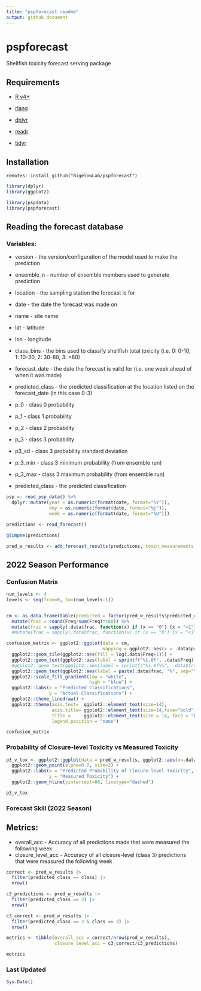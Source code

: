 ```yaml
---
title: "pspforecast readme"
output: github_document
---
```



# pspforecast

Shellfish toxicity forecast serving package


## Requirements

  + [R v4+](https://www.r-project.org/)
  
  + [rlang](https://CRAN.R-project.org/package=rlang)
  
  + [dplyr](https://CRAN.R-project.org/package=dplyr)
  
  + [readr](https://CRAN.R-project.org/package=readr)
  
  + [tidyr](https://CRAN.R-project.org/package=tidyr)

## Installation

```
remotes::install_github("BigelowLab/pspforecast")
```

```r
library(dplyr)
library(ggplot2)

library(pspdata)
library(pspforecast)
```

## Reading the forecast database 

### Variables:
 + version - the version/configuration of the model used to make the prediction
 + ensemble_n - number of ensemble members used to generate prediction
 
 + location - the sampling station the forecast is for
 
 + date - the date the forecast was made on
 
 + name - site name
 
 + lat - latitude
 
 + lon - longitude
 
 + class_bins - the bins used to classify shellfish total toxicity (i.e. 0: 0-10, 1: 10-30, 2: 30-80, 3: >80)
 
 + forecast_date - the date the forecast is valid for (i.e. one week ahead of when it was made)
 
 + predicted_class - the predicted classification at the location listed on the forecast_date (in this case 0-3)
 + p_0 - class 0 probability
 + p_1 - class 1 probability
 + p_2 - class 2 probability
 + p_3 - class 3 probability
 + p3_sd - class 3 probability standard deviation
 + p_3_min - class 3 minimum probability (from ensemble run)
 + p_3_max - class 3 maximum probability (from ensemble run)
 + predicted_class - the predicted classification


```r
psp <- read_psp_data() %>% 
  dplyr::mutate(year = as.numeric(format(date, format="%Y")),
                doy = as.numeric(format(date, format="%j")),
                week = as.numeric(format(date, format="%U")))
```


```r
predictions <- read_forecast()

glimpse(predictions)
```


```r
pred_w_results <- add_forecast_results(predictions, toxin_measurements = psp)
```

## 2022 Season Performance

### Confusion Matrix

```r
num_levels <- 4
levels <- seq(from=0, to=(num_levels-1))


cm <- as.data.frame(table(predicted = factor(pred_w_results$predicted_class, levels), actual = factor(pred_w_results$class, levels))) %>% 
  mutate(frac = round(Freq/sum(Freq)*100)) %>% 
  mutate(frac = sapply(.data$frac, function(x) if (x == "0") {x = "<1"} else {x}))
  #mutate(frac = sapply(.data$frac, function(x) if (x == "0") {x = "<1"} else {x}))

confusion_matrix <- ggplot2::ggplot(data = cm,
                                    mapping = ggplot2::aes(x = .data$predicted, y = .data$actual)) +
  ggplot2::geom_tile(ggplot2::aes(fill = log(.data$Freq+1))) +
  ggplot2::geom_text(ggplot2::aes(label = sprintf("%1.0f", .data$Freq)), size=8) +
  #ggplot2::geom_text(ggplot2::aes(label = sprintf("%1.0f%%", .data$frac)), vjust = -1, hjust=1, size=5) +
  ggplot2::geom_text(ggplot2::aes(label = paste(.data$frac, "%", sep="")), vjust = 3, size=4)+
  ggplot2::scale_fill_gradient(low = "white", 
                               high = "blue") +
  ggplot2::labs(x = "Predicted Classifications", 
                y = "Actual Classifications") +
  ggplot2::theme_linedraw() +
  ggplot2::theme(axis.text=  ggplot2::element_text(size=14),
                 axis.title= ggplot2::element_text(size=14,face="bold"),
                 title =     ggplot2::element_text(size = 14, face = "bold"),
                 legend.position = "none")

confusion_matrix

```

### Probability of Closure-level Toxicity vs Measured Toxicity

```r

p3_v_tox <- ggplot2::ggplot(data = pred_w_results, ggplot2::aes(x=.data$p_3, y=.data$toxicity)) +
  ggplot2::geom_point(alpha=0.7, size=3) +
  ggplot2::labs(x = "Predicted Probability of Closure-level Toxicity",
                y = "Measured Toxicity") +
  ggplot2::geom_hline(yintercept=80, linetype="dashed")

p3_v_tox
```

### Forecast Skill (2022 Season)

## Metrics:

 + overall_acc - Accuracy of all predictions made that were measured the following week
 + closure_level_acc - Accuracy of all closure-level (class 3) predictions that were measured the following week
 
 

```r

correct <- pred_w_results |>
  filter(predicted_class == class) |>
  nrow()

c3_predictions <- pred_w_results |>
  filter(predicted_class == 3) |>
  nrow()

c3_correct <- pred_w_results |>
  filter(predicted_class == 3 & class == 3) |>
  nrow()

metrics <- tibble(overall_acc = correct/nrow(pred_w_results),
                  closure_level_acc = c3_correct/c3_predictions)

metrics
```


### Last Updated

```r
Sys.Date()
```

